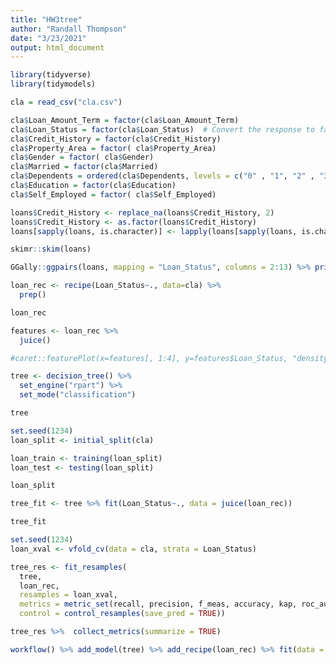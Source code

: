---
title: "HW3tree"
author: "Randall Thompson"
date: "3/23/2021"
output: html_document
---
```{r}
library(tidyverse)
library(tidymodels)

cla = read_csv("cla.csv")

cla$Loan_Amount_Term = factor(cla$Loan_Amount_Term)
cla$Loan_Status = factor(cla$Loan_Status)  # Convert the response to factor
cla$Credit_History = factor(cla$Credit_History)
cla$Property_Area = factor( cla$Property_Area)
cla$Gender = factor( cla$Gender)
cla$Married = factor(cla$Married)
cla$Dependents = ordered(cla$Dependents, levels = c("0" , "1", "2" , "3+") )
cla$Education = factor(cla$Education)
cla$Self_Employed = factor( cla$Self_Employed)
```

```{r}
loans$Credit_History <- replace_na(loans$Credit_History, 2)
loans$Credit_History <- as.factor(loans$Credit_History)
loans[sapply(loans, is.character)] <- lapply(loans[sapply(loans, is.character)], as.factor)
```

```{r}
skimr::skim(loans)
```



```{r}
GGally::ggpairs(loans, mapping = "Loan_Status", columns = 2:13) %>% print()
```

```{r}
loan_rec <- recipe(Loan_Status~., data=cla) %>% 
  prep()

loan_rec
```


```{r}
features <- loan_rec %>% 
  juice()

#caret::featurePlot(x=features[, 1:4], y=features$Loan_Status, "density", scales = list(x = list(relation="free"), y = list(relation="free")))
```


```{r}
tree <- decision_tree() %>% 
  set_engine("rpart") %>% 
  set_mode("classification")

tree
```

```{r}
set.seed(1234)
loan_split <- initial_split(cla)

loan_train <- training(loan_split)
loan_test <- testing(loan_split)

loan_split
```

```{r}
tree_fit <- tree %>% fit(Loan_Status~., data = juice(loan_rec))

tree_fit 
```

```{r}
set.seed(1234)
loan_xval <- vfold_cv(data = cla, strata = Loan_Status) 
```

```{r}
tree_res <- fit_resamples(
  tree,
  loan_rec,
  resamples = loan_xval, 
  metrics = metric_set(recall, precision, f_meas, accuracy, kap, roc_auc, sens, spec),
  control = control_resamples(save_pred = TRUE)) 

tree_res %>%  collect_metrics(summarize = TRUE)
```


```{r}
workflow() %>% add_model(tree) %>% add_recipe(loan_rec) %>% fit(data = cla) %>% pull_workflow_fit() %>% vip::vip()
```

